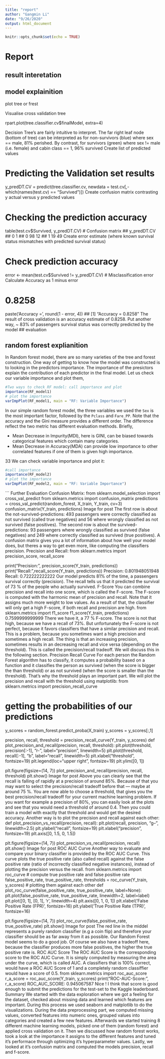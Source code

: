 ```yaml
---
title: "report"
author: "Gangmin Li"
date: "9/26/2020"
output: html_document
---
```


```r
knitr::opts_chunk$set(echo = TRUE)
```
# Report {-}

## result interetation
## model explainition

plot tree or frest

Visualise cross validation tree

rpart.plot(tree.classifier.cv$finalModel, extra=4)


Decision Tree’s are fairly intuitive to interpret. The far right leaf node (bottom of tree) can be interpreted as for non-survivors (blue) where sex == male, 81% perished. By contrast, for survivors (green) where sex != male (i.e. female) and cabin class == 1, 96% survived
Create list of predicted values

# Predicting the Validation set results
y_predDT.CV = predict(tree.classifier.cv, 
                      newdata = test.cv[,-which(names(test.cv) == "Survived")])
Create confusion matrix contrasting y actual versus y predicted values

# Checking the prediction accuracy
table(test.cv$Survived, y_predDT.CV) # Confusion matrix
##    y_predDT.CV
##      0  1
##   0 98 12
##   1 19 49
Create error estimate (where known survival status mismatches with predicted survival status)

# Check prediction accuracy 
error <- mean(test.cv$Survived != y_predDT.CV) # Misclassification error
Calculate Accuracy as 1 minus error

# 0.8258
paste('Accuracy =', round(1 - error, 4))
## [1] "Accuracy = 0.8258"
The result of cross validation is an accuracy estimate of 0.8258. Put another way, ~ 83% of passengers survival status was correctly predicted by the model
## evaluation 


## random forest explianition 


In Random forest model, there are so many varieties of the tree and forest construction. One way of getting to know how the model was constructed is to looking in the predictors importance. The importance of the presictors explain the contribution of each predictor in the final model. Let us check our variable importance and plot them,
```r
#Two ways to check RF model: call importance and plot
importance(RF_model1)
# plot the importance
varImpPlot(RF_model1, main = "RF: Variable Importance")
```
In our simple random forest model, the three variables we used the `Sex` is the most important factor, followed by the `Pclass` and `Fare_PP`. Note that the accuracy and the Gini measure provides a different order. The difference reflect the two metric has different evaluation methods. Briefly,

- Mean Decrease in Impurity(MDI), here is GINI, can be biased towards categorical features which contain many categories.
- Mean Decrease in Accuracy(MDA) can provide low importance to other correlated features if one of them is given high importance.


33
We can check variable importance and plot it:
```r
#call importance 
importance(RF_model2)
# plot the importance
varImpPlot(RF_model2, main = "RF: Variable Importance")
```


```
Further Evaluation
Confusion Matrix:
from sklearn.model_selection import cross_val_predict
from sklearn.metrics import confusion_matrix
predictions = cross_val_predict(random_forest, X_train, Y_train, cv=3)
confusion_matrix(Y_train, predictions)
Image for post
The first row is about the not-survived-predictions: 493 passengers were correctly classified as not survived (called true negatives) and 56 where wrongly classified as not survived (false positives).
The second row is about the survived-predictions: 93 passengers where wrongly classified as survived (false negatives) and 249 where correctly classified as survived (true positives).
A confusion matrix gives you a lot of information about how well your model does, but theres a way to get even more, like computing the classifiers precision.
Precision and Recall:
from sklearn.metrics import precision_score, recall_score

print("Precision:", precision_score(Y_train, predictions))
print("Recall:",recall_score(Y_train, predictions))
Precision: 0.801948051948
Recall: 0.722222222222
Our model predicts 81% of the time, a passengers survival correctly (precision). The recall tells us that it predicted the survival of 73 % of the people who actually survived.
F-Score
You can combine precision and recall into one score, which is called the F-score. The F-score is computed with the harmonic mean of precision and recall. Note that it assigns much more weight to low values. As a result of that, the classifier will only get a high F-score, if both recall and precision are high.
from sklearn.metrics import f1_score
f1_score(Y_train, predictions)
0.7599999999999
There we have it, a 77 % F-score. The score is not that high, because we have a recall of 73%. But unfortunately the F-score is not perfect, because it favors classifiers that have a similar precision and recall. This is a problem, because you sometimes want a high precision and sometimes a high recall. The thing is that an increasing precision, sometimes results in an decreasing recall and vice versa (depending on the threshold). This is called the precision/recall tradeoff. We will discuss this in the following section.
Precision Recall Curve
For each person the Random Forest algorithm has to classify, it computes a probability based on a function and it classifies the person as survived (when the score is bigger the than threshold) or as not survived (when the score is smaller than the threshold). That’s why the threshold plays an important part.
We will plot the precision and recall with the threshold using matplotlib:
from sklearn.metrics import precision_recall_curve

# getting the probabilities of our predictions
y_scores = random_forest.predict_proba(X_train)
y_scores = y_scores[:,1]

precision, recall, threshold = precision_recall_curve(Y_train, y_scores)
def plot_precision_and_recall(precision, recall, threshold):
    plt.plot(threshold, precision[:-1], "r-", label="precision", linewidth=5)
    plt.plot(threshold, recall[:-1], "b", label="recall", linewidth=5)
    plt.xlabel("threshold", fontsize=19)
    plt.legend(loc="upper right", fontsize=19)
    plt.ylim([0, 1])

plt.figure(figsize=(14, 7))
plot_precision_and_recall(precision, recall, threshold)
plt.show()
Image for post
Above you can clearly see that the recall is falling of rapidly at a precision of around 85%. Because of that you may want to select the precision/recall tradeoff before that — maybe at around 75 %.
You are now able to choose a threshold, that gives you the best precision/recall tradeoff for your current machine learning problem. If you want for example a precision of 80%, you can easily look at the plots and see that you would need a threshold of around 0.4. Then you could train a model with exactly that threshold and would get the desired accuracy.
Another way is to plot the precision and recall against each other:
def plot_precision_vs_recall(precision, recall):
    plt.plot(recall, precision, "g--", linewidth=2.5)
    plt.ylabel("recall", fontsize=19)
    plt.xlabel("precision", fontsize=19)
    plt.axis([0, 1.5, 0, 1.5])

plt.figure(figsize=(14, 7))
plot_precision_vs_recall(precision, recall)
plt.show()
Image for post
ROC AUC Curve
Another way to evaluate and compare your binary classifier is provided by the ROC AUC Curve. This curve plots the true positive rate (also called recall) against the false positive rate (ratio of incorrectly classified negative instances), instead of plotting the precision versus the recall.
from sklearn.metrics import roc_curve
# compute true positive rate and false positive rate
false_positive_rate, true_positive_rate, thresholds = roc_curve(Y_train, y_scores)
# plotting them against each other
def plot_roc_curve(false_positive_rate, true_positive_rate, label=None):
    plt.plot(false_positive_rate, true_positive_rate, linewidth=2, label=label)
    plt.plot([0, 1], [0, 1], 'r', linewidth=4)
    plt.axis([0, 1, 0, 1])
    plt.xlabel('False Positive Rate (FPR)', fontsize=16)
    plt.ylabel('True Positive Rate (TPR)', fontsize=16)

plt.figure(figsize=(14, 7))
plot_roc_curve(false_positive_rate, true_positive_rate)
plt.show()
Image for post
The red line in the middel represents a purely random classifier (e.g a coin flip) and therefore your classifier should be as far away from it as possible. Our Random Forest model seems to do a good job.
Of course we also have a tradeoff here, because the classifier produces more false positives, the higher the true positive rate is.
ROC AUC Score
The ROC AUC Score is the corresponding score to the ROC AUC Curve. It is simply computed by measuring the area under the curve, which is called AUC.
A classifiers that is 100% correct, would have a ROC AUC Score of 1 and a completely random classiffier would have a score of 0.5.
from sklearn.metrics import roc_auc_score
r_a_score = roc_auc_score(Y_train, y_scores)
print("ROC-AUC-Score:", r_a_score)
ROC_AUC_SCORE: 0.945067587
Nice ! I think that score is good enough to submit the predictions for the test-set to the Kaggle leaderboard.
Summary
We started with the data exploration where we got a feeling for the dataset, checked about missing data and learned which features are important. During this process we used seaborn and matplotlib to do the visualizations. During the data preprocessing part, we computed missing values, converted features into numeric ones, grouped values into categories and created a few new features. Afterwards we started training 8 different machine learning models, picked one of them (random forest) and applied cross validation on it. Then we discussed how random forest works, took a look at the importance it assigns to the different features and tuned it’s performace through optimizing it’s hyperparameter values. Lastly, we looked at it’s confusion matrix and computed the models precision, recall and f-score.
